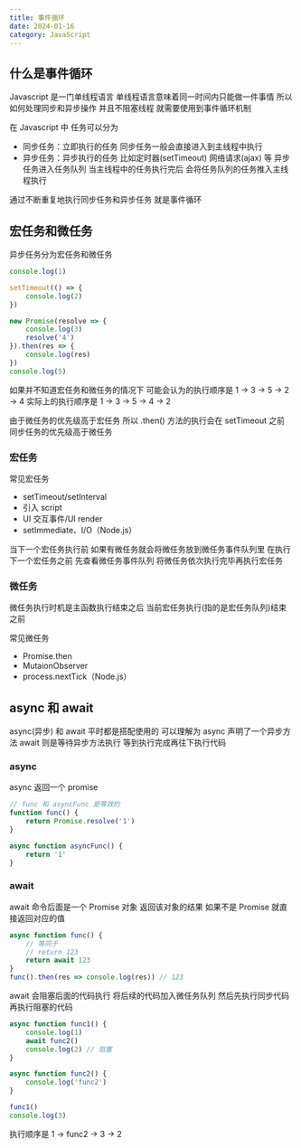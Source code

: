 ```yaml
---
title: 事件循环
date: 2024-01-16
category: JavaScript
---
```


## 什么是事件循环

Javascript 是一门单线程语言 单线程语言意味着同一时间内只能做一件事情 所以如何处理同步和异步操作 并且不阻塞线程 就需要使用到事件循环机制

在 Javascript 中 任务可以分为

-   同步任务：立即执行的任务 同步任务一般会直接进入到主线程中执行
-   异步任务：异步执行的任务 比如定时器(setTimeout) 网络请求(ajax) 等 异步任务进入任务队列 当主线程中的任务执行完后 会将任务队列的任务推入主线程执行

通过不断重复地执行同步任务和异步任务 就是事件循环

## 宏任务和微任务

异步任务分为宏任务和微任务

```js
console.log(1)

setTimeout(() => {
	console.log(2)
})

new Promise(resolve => {
	console.log(3)
	resolve('4')
}).then(res => {
	console.log(res)
})
console.log(5)
```

如果并不知道宏任务和微任务的情况下 可能会认为的执行顺序是
1 -> 3 -> 5 -> 2 -> 4
实际上的执行顺序是
1 -> 3 -> 5 -> 4 -> 2

由于微任务的优先级高于宏任务 所以 .then() 方法的执行会在 setTimeout 之前 同步任务的优先级高于微任务

### 宏任务

常见宏任务

-   setTimeout/setInterval
-   引入 script
-   UI 交互事件/UI render
-   setImmediate、I/O（Node.js）

当下一个宏任务执行前 如果有微任务就会将微任务放到微任务事件队列里 在执行下一个宏任务之前 先查看微任务事件队列 将微任务依次执行完毕再执行宏任务

### 微任务

微任务执行时机是主函数执行结束之后 当前宏任务执行(指的是宏任务队列)结束之前

常见微任务

-   Promise.then
-   MutaionObserver
-   process.nextTick（Node.js）

## async 和 await

async(异步) 和 await 平时都是搭配使用的 可以理解为 async 声明了一个异步方法 await 则是等待异步方法执行 等到执行完成再往下执行代码

### async

async 返回一个 promise

```js
// func 和 asyncFunc 是等效的
function func() {
	return Promise.resolve('1')
}

async function asyncFunc() {
	return '1'
}
```

### await

await 命令后面是一个 Promise 对象 返回该对象的结果 如果不是 Promise 就直接返回对应的值

```js
async function func() {
	// 等同于
	// return 123
	return await 123
}
func().then(res => console.log(res)) // 123
```

await 会阻塞后面的代码执行 将后续的代码加入微任务队列 然后先执行同步代码再执行阻塞的代码

```js
async function func1() {
	console.log(1)
	await func2()
	console.log(2) // 阻塞
}

async function func2() {
	console.log('func2')
}

func1()
console.log(3)
```

执行顺序是 1 -> func2 -> 3 -> 2

